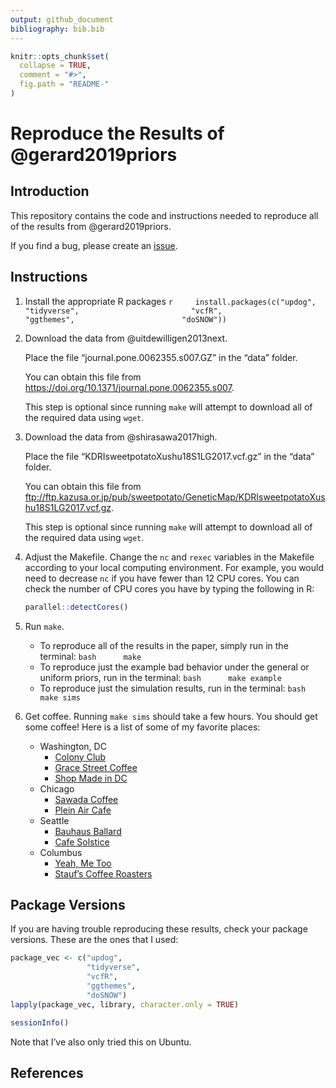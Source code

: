 ```yaml
---
output: github_document
bibliography: bib.bib
---
```


<!-- README.md is generated from README.Rmd. Please edit that file -->

```r
knitr::opts_chunk$set(
  collapse = TRUE,
  comment = "#>",
  fig.path = "README-"
)
```

# Reproduce the Results of @gerard2019priors

## Introduction

This repository contains the code and instructions needed to reproduce all of
the results from @gerard2019priors.

If you find a bug, please create an
[issue](https://github.com/dcgerard/reproduce_priors/issues).

## Instructions
    
1. Install the appropriate R packages
    ```r
    install.packages(c("updog",
                       "tidyverse", 
                       "vcfR",
                       "ggthemes",
                       "doSNOW"))
    ```
    
2. Download the data from @uitdewilligen2013next.

    Place the file "journal.pone.0062355.s007.GZ" in the "data" folder.
    
    You can obtain this file from <https://doi.org/10.1371/journal.pone.0062355.s007>.
    
    This step is optional since running `make` will attempt to download all of
    the required data using `wget`.
    
3. Download the data from @shirasawa2017high.

    Place the file "KDRIsweetpotatoXushu18S1LG2017.vcf.gz" in the "data" folder.
    
    You can obtain this file from
    <ftp://ftp.kazusa.or.jp/pub/sweetpotato/GeneticMap/KDRIsweetpotatoXushu18S1LG2017.vcf.gz>.
    
    This step is optional since running `make` will attempt to download all of
    the required data using `wget`. 

4. Adjust the Makefile. Change the `nc` and `rexec` variables in the Makefile
   according to your local computing environment. For example, you would need
   to decrease `nc` if you have fewer than 12 CPU cores. You can check the 
   number of CPU cores you have by typing the following in R:
   
    ```r
    parallel::detectCores()
    ```

5. Run `make`.
    - To reproduce all of the results in the paper, simply run in the terminal:
        ```bash
        make
        ```
    - To reproduce just the example bad behavior under the general or uniform priors, run in the terminal:
        ```bash
        make example
        ```
    - To reproduce just the simulation results, run in the terminal:
        ```bash
        make sims
        ```
    
6. Get coffee. Running `make sims` should take a few hours. You should get 
   some coffee! Here is a list of some of my favorite places:

    - Washington, DC
        - [Colony Club](https://www.yelp.com/biz/colony-club-washington)
        - [Grace Street Coffee](https://www.yelp.com/biz/grace-street-coffee-georgetown)
        - [Shop Made in DC](https://www.yelp.com/biz/shop-made-in-dc-washington)
    - Chicago
        - [Sawada Coffee](https://www.yelp.com/biz/sawada-coffee-chicago)
        - [Plein Air Cafe](https://www.yelp.com/biz/plein-air-cafe-and-eatery-chicago-2)
    - Seattle
        - [Bauhaus Ballard](https://www.yelp.com/biz/bauhaus-ballard-seattle)
        - [Cafe Solstice](https://www.yelp.com/biz/cafe-solstice-seattle)
    - Columbus
        - [Yeah, Me Too](https://www.yelp.com/biz/yeah-me-too-columbus)
        - [Stauf's Coffee Roasters](https://www.yelp.com/biz/staufs-coffee-roasters-columbus-2)

## Package Versions

If you are having trouble reproducing these results, check your package 
versions. These are the ones that I used:

```r
package_vec <- c("updog",
                 "tidyverse",
                 "vcfR",
                 "ggthemes",
                 "doSNOW")
lapply(package_vec, library, character.only = TRUE)
```

```r
sessionInfo()
```

Note that I've also only tried this on Ubuntu.

## References
    

